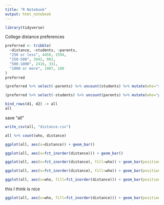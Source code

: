 ```yaml
---
title: "R Notebook"
output: html_notebook
---
```


```r
library(tidyverse)
```


College distance preferences

```r
preferred <- tribble(
  ~distance, ~students, ~parents,
  "250 or less", 4450, 1594,
  "250-500", 3942, 902,
  "500-1000", 2416, 331,
  "1000 or more", 1907, 180
)
preferred
```


```r
(preferred %>% select(-parents) %>% uncount(students) %>% mutate(who="students") -> d1)
```

```r
(preferred %>% select(-students) %>% uncount(parents) %>% mutate(who="parents") -> d2)
```

```r
bind_rows(d1, d2) -> all
all
```

save "all"

```r
write_csv(all, "distance.csv")
```


```r
all %>% count(who, distance)
```

```r
ggplot(all, aes(x=distance)) + geom_bar()
```

```r
ggplot(all, aes(x=fct_inorder(distance))) + geom_bar()
```

```r
ggplot(all, aes(x=fct_inorder(distance), fill=who)) + geom_bar(position="dodge")
```

```r
ggplot(all, aes(x=fct_inorder(distance), fill=who)) + geom_bar(position="fill")

```
```r
ggplot(all, aes(x=who, fill=fct_inorder(distance))) + geom_bar(position="fill")
```

this I think  is nice

```r
ggplot(all, aes(x=who, fill=fct_inorder(distance))) + geom_bar(position="dodge")
```




